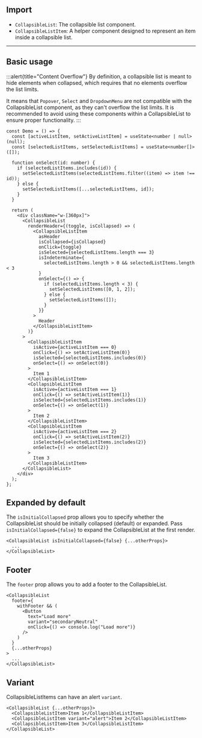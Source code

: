 

## Import

- `CollapsibleList`: The collapsible list component.
- `CollapsibleListItem`: A helper component designed to represent an item inside a collapsible list.

---

## Basic usage

:::alert{title="Content Overflow"}
By definition, a collapsible list is meant to hide elements when collapsed, which requires that no elements overflow the list limits.

It means that `Popover`, `Select` and `DropdownMenu` are not compatible with the CollapsibleList component, as they can't overflow the list limits.
It is recommended to avoid using these components within a CollapsibleList to ensure proper functionality.
:::

<Preview>
  <DemoCollapsibleList />
</Preview>

```tsx sandbox
const Demo = () => {
  const [activeListItem, setActiveListItem] = useState<number | null>(null);
  const [selectedListItems, setSelectedListItems] = useState<number[]>([]);

  function onSelect(id: number) {
    if (selectedListItems.includes(id)) {
      setSelectedListItems(selectedListItems.filter((item) => item !== id));
    } else {
      setSelectedListItems([...selectedListItems, id]);
    }
  }

  return (
    <div className="w-[360px]">
      <CollapsibleList
        renderHeader={(toggle, isCollapsed) => (
          <CollapsibleListItem
            asHeader
            isCollapsed={isCollapsed}
            onClick={toggle}
            isSelected={selectedListItems.length === 3}
            isIndeterminate={
              selectedListItems.length > 0 && selectedListItems.length < 3
            }
            onSelect={() => {
              if (selectedListItems.length < 3) {
                setSelectedListItems([0, 1, 2]);
              } else {
                setSelectedListItems([]);
              }
            }}
          >
            Header
          </CollapsibleListItem>
        )}
      >
        <CollapsibleListItem
          isActive={activeListItem === 0}
          onClick={() => setActiveListItem(0)}
          isSelected={selectedListItems.includes(0)}
          onSelect={() => onSelect(0)}
        >
          Item 1
        </CollapsibleListItem>
        <CollapsibleListItem
          isActive={activeListItem === 1}
          onClick={() => setActiveListItem(1)}
          isSelected={selectedListItems.includes(1)}
          onSelect={() => onSelect(1)}
        >
          Item 2
        </CollapsibleListItem>
        <CollapsibleListItem
          isActive={activeListItem === 2}
          onClick={() => setActiveListItem(2)}
          isSelected={selectedListItems.includes(2)}
          onSelect={() => onSelect(2)}
        >
          Item 3
        </CollapsibleListItem>
      </CollapsibleList>
    </div>
  );
};
```

## Expanded by default

The `isInitialCollapsed` prop allows you to specify whether the CollapsibleList should be initially collapsed (default) or expanded. Pass `isInitialCollapsed={false}` to expand the CollapsibleList at the first render.

<Preview>
  <DemoCollapsibleList isInitialOpen />
</Preview>

```tsx
<CollapsibleList isInitialCollapsed={false} {...otherProps}>
  ...
</CollapsibleList>
```

## Footer

The `footer` prop allows you to add a footer to the CollapsibleList.

<Preview>
  <DemoCollapsibleList isInitialOpen withFooter />
</Preview>

```tsx
<CollapsibleList
  footer={
    withFooter && (
      <Button
        text="Load more"
        variant="secondaryNeutral"
        onClick={() => console.log("Load more")}
      />
    )
  }
  {...otherProps}
>
  ...
</CollapsibleList>
```

## Variant

CollapsibleListItems can have an alert `variant`.

<Preview>
  <DemoCollapsibleList isInitialOpen withVariant />
</Preview>

```tsx
<CollapsibleList {...otherProps}>
  <CollapsibleListItem>Item 1</CollapsibleListItem>
  <CollapsibleListItem variant="alert">Item 2</CollapsibleListItem>
  <CollapsibleListItem>Item 3</CollapsibleListItem>
</CollapsibleList>
```
